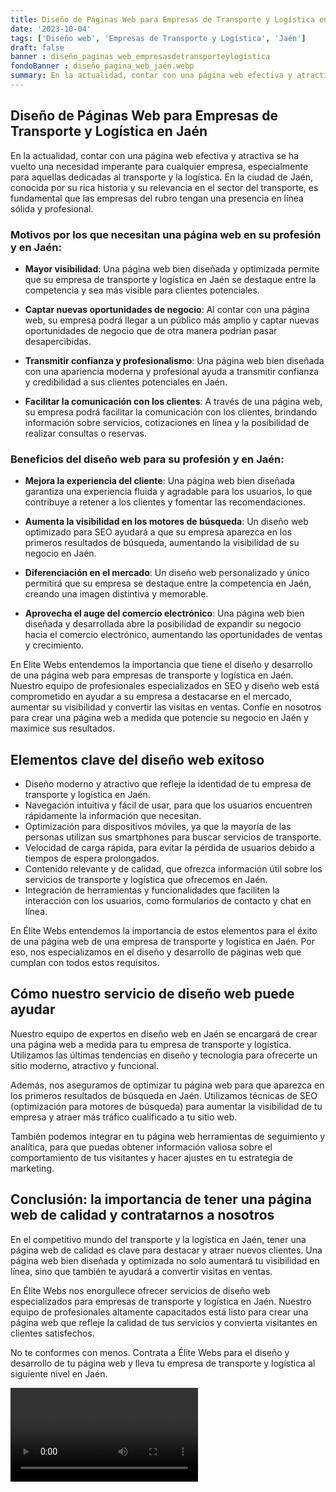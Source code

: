 ```yaml
---
title: Diseño de Páginas Web para Empresas de Transporte y Logística en Jaén
date: '2023-10-04'
tags: ['Diseño web', 'Empresas de Transporte y Logística', 'Jaén']
draft: false
banner : diseño_paginas_web_empresasdetransporteylogística
fondoBanner : diseño_pagina_web_jaén.webp
summary: En la actualidad, contar con una página web efectiva y atractiva se ha vuelto una necesidad imperante para cualquier empresa, especialmente para aquellas dedicadas al transporte y la logística. En la ciudad de Jaén, conocida por su rica historia y su relevancia en el sector del transporte, es fundamental que las empresas del rubro tengan una presencia en línea sólida y profesional. 
---
```


## Diseño de Páginas Web para Empresas de Transporte y Logística en Jaén

En la actualidad, contar con una página web efectiva y atractiva se ha vuelto una necesidad imperante para cualquier empresa, especialmente para aquellas dedicadas al transporte y la logística. En la ciudad de Jaén, conocida por su rica historia y su relevancia en el sector del transporte, es fundamental que las empresas del rubro tengan una presencia en línea sólida y profesional. 

### Motivos por los que necesitan una página web en su profesión y en Jaén:

- **Mayor visibilidad**: Una página web bien diseñada y optimizada permite que su empresa de transporte y logística en Jaén se destaque entre la competencia y sea más visible para clientes potenciales.

- **Captar nuevas oportunidades de negocio**: Al contar con una página web, su empresa podrá llegar a un público más amplio y captar nuevas oportunidades de negocio que de otra manera podrían pasar desapercibidas.

- **Transmitir confianza y profesionalismo**: Una página web bien diseñada con una apariencia moderna y profesional ayuda a transmitir confianza y credibilidad a sus clientes potenciales en Jaén.

- **Facilitar la comunicación con los clientes**: A través de una página web, su empresa podrá facilitar la comunicación con los clientes, brindando información sobre servicios, cotizaciones en línea y la posibilidad de realizar consultas o reservas.

### Beneficios del diseño web para su profesión y en Jaén:

- **Mejora la experiencia del cliente**: Una página web bien diseñada garantiza una experiencia fluida y agradable para los usuarios, lo que contribuye a retener a los clientes y fomentar las recomendaciones.

- **Aumenta la visibilidad en los motores de búsqueda**: Un diseño web optimizado para SEO ayudará a que su empresa aparezca en los primeros resultados de búsqueda, aumentando la visibilidad de su negocio en Jaén.

- **Diferenciación en el mercado**: Un diseño web personalizado y único permitirá que su empresa se destaque entre la competencia en Jaén, creando una imagen distintiva y memorable.

- **Aprovecha el auge del comercio electrónico**: Una página web bien diseñada y desarrollada abre la posibilidad de expandir su negocio hacia el comercio electrónico, aumentando las oportunidades de ventas y crecimiento.

En Elite Webs entendemos la importancia que tiene el diseño y desarrollo de una página web para empresas de transporte y logística en Jaén. Nuestro equipo de profesionales especializados en SEO y diseño web está comprometido en ayudar a su empresa a destacarse en el mercado, aumentar su visibilidad y convertir las visitas en ventas. Confíe en nosotros para crear una página web a medida que potencie su negocio en Jaén y maximice sus resultados.

<GifSeo />

<Cta />

## Elementos clave del diseño web exitoso

- Diseño moderno y atractivo que refleje la identidad de tu empresa de transporte y logística en Jaén.
- Navegación intuitiva y fácil de usar, para que los usuarios encuentren rápidamente la información que necesitan.
- Optimización para dispositivos móviles, ya que la mayoría de las personas utilizan sus smartphones para buscar servicios de transporte.
- Velocidad de carga rápida, para evitar la pérdida de usuarios debido a tiempos de espera prolongados.
- Contenido relevante y de calidad, que ofrezca información útil sobre los servicios de transporte y logística que ofrecemos en Jaén.
- Integración de herramientas y funcionalidades que faciliten la interacción con los usuarios, como formularios de contacto y chat en línea.

En Élite Webs entendemos la importancia de estos elementos para el éxito de una página web de una empresa de transporte y logística en Jaén. Por eso, nos especializamos en el diseño y desarrollo de páginas web que cumplan con todos estos requisitos.

## Cómo nuestro servicio de diseño web puede ayudar

Nuestro equipo de expertos en diseño web en Jaén se encargará de crear una página web a medida para tu empresa de transporte y logística. Utilizamos las últimas tendencias en diseño y tecnología para ofrecerte un sitio moderno, atractivo y funcional.

Además, nos aseguramos de optimizar tu página web para que aparezca en los primeros resultados de búsqueda en Jaén. Utilizamos técnicas de SEO (optimización para motores de búsqueda) para aumentar la visibilidad de tu empresa y atraer más tráfico cualificado a tu sitio web.

También podemos integrar en tu página web herramientas de seguimiento y analítica, para que puedas obtener información valiosa sobre el comportamiento de tus visitantes y hacer ajustes en tu estrategia de marketing.

## Conclusión: la importancia de tener una página web de calidad y contratarnos a nosotros

En el competitivo mundo del transporte y la logística en Jaén, tener una página web de calidad es clave para destacar y atraer nuevos clientes. Una página web bien diseñada y optimizada no solo aumentará tu visibilidad en línea, sino que también te ayudará a convertir visitas en ventas.

En Élite Webs nos enorgullece ofrecer servicios de diseño web especializados para empresas de transporte y logística en Jaén. Nuestro equipo de profesionales altamente capacitados está listo para crear una página web que refleje la calidad de tus servicios y convierta visitantes en clientes satisfechos.

No te conformes con menos. Contrata a Élite Webs para el diseño y desarrollo de tu página web y lleva tu empresa de transporte y logística al siguiente nivel en Jaén.

<Video />

<CtaBot job='Empresas de Transporte y Logística' city='Jaén'/>

<Gmaps query='Jaén+españa+maps' />